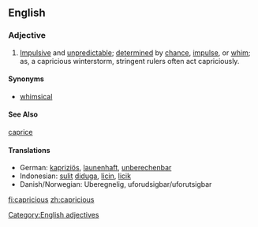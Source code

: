 ==English==
=== Adjective ===
{{en-ad|capricious}}
# [[impulsive|Impulsive]] and [[unpredictable]]; [[determined]] by [[chance]], [[impulse]], or [[whim]]; as, a capricious winterstorm, stringent rulers often act capriciously.
====Synonyms====
*[[whimsical]]

====See Also====
[[caprice]]

==== Translations ====
{{top}}
*German: [[kapriziös]], [[launenhaft]], [[unberechenbar]]
*Indonesian: [[sulit]] [[duga|diduga]], [[licin]], [[licik]]
*Danish/Norwegian: Uberegnelig, uforudsigbar/uforutsigbar
{{mid}}
{{bottom}}

[[Category:English adjectives]]

[[fi:capricious]]
[[zh:capricious]]